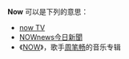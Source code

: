 '''Now''' 可以是下列的意思：

* [[now_TV|now TV]]
* [[NOWnews今日新聞|NOWnews今日新聞]]
* 《[[NOW|NOW]]》，歌手[[周笔畅|周笔畅]]的音乐专辑

{{disambig|cat=非中文名稱消歧義}}